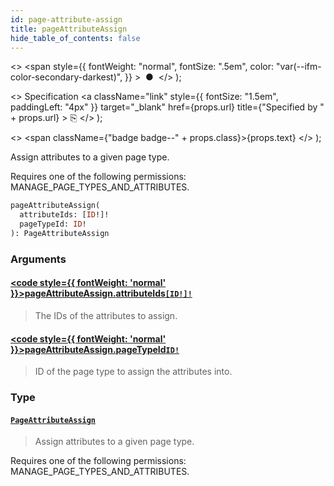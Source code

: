 ```yaml
---
id: page-attribute-assign
title: pageAttributeAssign
hide_table_of_contents: false
---
```


  <>
    <span
      style={{
        fontWeight: "normal",
        fontSize: ".5em",
        color: "var(--ifm-color-secondary-darkest)",
      }}
    >
      &nbsp;●&nbsp;
    </span>
  </>
);

  <>
    Specification
    <a
      className="link"
      style={{ fontSize: "1.5em", paddingLeft: "4px" }}
      target="\_blank"
      href={props.url}
      title={"Specified by " + props.url}
    >
      ⎘
    </a>
  </>
);

  <>
    <span className={"badge badge--" + props.class}>{props.text}</span>
  </>
);

Assign attributes to a given page type.

Requires one of the following permissions: MANAGE_PAGE_TYPES_AND_ATTRIBUTES.

```graphql
pageAttributeAssign(
  attributeIds: [ID!]!
  pageTypeId: ID!
): PageAttributeAssign
```

### Arguments

#### [<code style={{ fontWeight: 'normal' }}>pageAttributeAssign.<b>attributeIds</b></code>](#)<Bullet />[`[ID!]!`](../../api-reference/miscellaneous/scalars/id) <Badge class="secondary" text="non-null"/> <Badge class="secondary" text="scalar"/> <Badge class="secondary" text="miscellaneous"/>

> The IDs of the attributes to assign.

#### [<code style={{ fontWeight: 'normal' }}>pageAttributeAssign.<b>pageTypeId</b></code>](#)<Bullet />[`ID!`](../../api-reference/miscellaneous/scalars/id) <Badge class="secondary" text="non-null"/> <Badge class="secondary" text="scalar"/> <Badge class="secondary" text="miscellaneous"/>

> ID of the page type to assign the attributes into.

### Type

#### [`PageAttributeAssign`](../../api-reference/pages/objects/page-attribute-assign) <Badge class="secondary" text="object"/> <Badge class="secondary" text="pages"/>

> Assign attributes to a given page type.

Requires one of the following permissions: MANAGE_PAGE_TYPES_AND_ATTRIBUTES.

>
